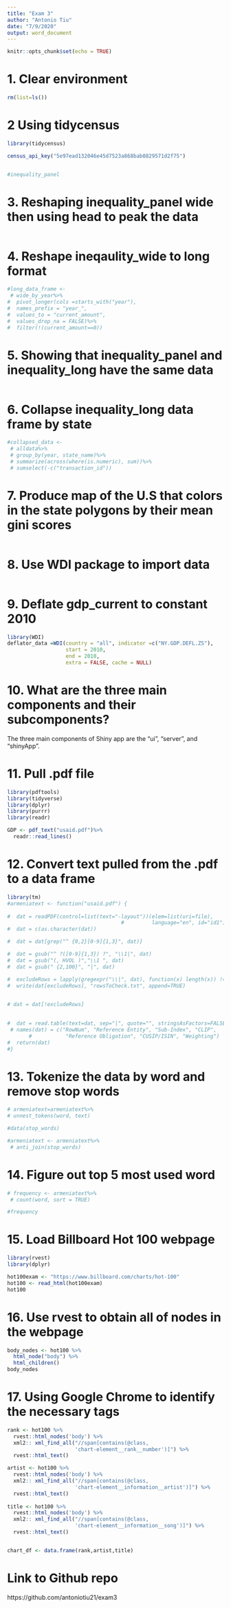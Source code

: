 ```yaml
---
title: "Exam 3"
author: "Antonio Tiu"
date: "7/9/2020"
output: word_document
---
```


```r
knitr::opts_chunk$set(echo = TRUE)
```

# 1. Clear environment
```r
rm(list=ls())
```

# 2 Using tidycensus
```r
library(tidycensus)

census_api_key("5e97ead132046e45d7523a868bab0829571d2f75")


#inequality_panel

```


# 3. Reshaping inequality_panel wide then using head to peak the data
```r
```


# 4. Reshape ineqaulity_wide to long format
```r
#long_data_frame <-
 # wide_by_year%>%
#  pivot_longer(cols =starts_with("year"),
#  names_prefix = "year_",
#  values_to = "current_amount",
#  values_drop_na = FALSE)%>%
#  filter(!(current_amount==0))
```


# 5. Showing that inequality_panel and inequality_long have the same data
```r

```


# 6. Collapse inequality_long data frame by state
```r
#collapsed_data <-
 # alldata%>%
 # group_by(year, state_name)%>%
 # summarize(across(where(is.numeric), sum))%>%
 # sumselect(-c("transaction_id"))
```


# 7. Produce map of the U.S that colors in the state polygons by their mean gini scores
```r

```


# 8. Use WDI package to import data 
```r

```


# 9. Deflate gdp_current to constant 2010 
```r
library(WDI)
deflator_data =WDI(country = "all", indicator =c("NY.GDP.DEFL.ZS"),
                   start = 2010,
                   end = 2010,
                   extra = FALSE, cache = NULL)
```


# 10. What are the three main components and their subcomponents?
The three main components of Shiny app are the "ui", "server", and "shinyApp". 

# 11. Pull .pdf file
```r
library(pdftools)
library(tidyverse)
library(dplyr)
library(purrr)
library(readr)

GDP <- pdf_text("usaid.pdf")%>%
  readr::read_lines()
```


# 12. Convert text pulled from the .pdf to a data frame
```r
library(tm)
#armeniatext <- function("usaid.pdf") {
 
#  dat = readPDF(control=list(text="-layout"))(elem=list(uri=file), 
                                     #         language="en", id="id1") 
#  dat = c(as.character(dat))

#  dat = dat[grep("^ {0,2}[0-9]{1,3}", dat)]

#  dat = gsub("^ ?([0-9]{1,3}) ?", "\\1|", dat)
#  dat = gsub("(, HVOL )","\\1 ", dat)
#  dat = gsub(" {2,100}", "|", dat)

#  excludeRows = lapply(gregexpr("\\|", dat), function(x) length(x)) != 6
#  write(dat[excludeRows], "rowsToCheck.txt", append=TRUE)

  
# dat = dat[!excludeRows]

 
#  dat = read.table(text=dat, sep="|", quote="", stringsAsFactors=FALSE)
 # names(dat) = c("RowNum", "Reference Entity", "Sub-Index", "CLIP", 
       #           "Reference Obligation", "CUSIP/ISIN", "Weighting")
#  return(dat)
#}

```


# 13. Tokenize the data by word and remove stop words
```r

# armeniatext=armeniatext%>%
# unnest_tokens(word, text)

#data(stop_words)

#armeniatext <- armeniatext%>%
 # anti_join(stop_words)

```

# 14. Figure out top 5 most used word 
```r
# frequency <- armeniatext%>%
 # count(word, sort = TRUE)

#frequency
```


# 15. Load Billboard Hot 100 webpage
```r
library(rvest)
library(dplyr)

hot100exam <- "https://www.billboard.com/charts/hot-100"
hot100 <- read_html(hot100exam)
hot100

```


# 16. Use rvest to obtain all of nodes in the webpage
```r
body_nodes <- hot100 %>%
  html_node("body") %>%
  html_children()
body_nodes
```



# 17. Using Google Chrome to identify the necessary tags 
```r

rank <- hot100 %>% 
  rvest::html_nodes('body') %>%
  xml2:: xml_find_all("//span[contains(@class, 
                      'chart-element__rank__number')]") %>%
  rvest::html_text()

artist <- hot100 %>% 
  rvest::html_nodes('body') %>%
  xml2:: xml_find_all("//span[contains(@class, 
                      'chart-element__information__artist')]") %>%
  rvest::html_text()
  
title <- hot100 %>% 
  rvest::html_nodes('body') %>%
  xml2:: xml_find_all("//span[contains(@class, 
                      'chart-element__information__song')]") %>%
  rvest::html_text()


chart_df <- data.frame(rank,artist,title)

```

# Link to Github repo
https://github.com/antoniotiu21/exam3


